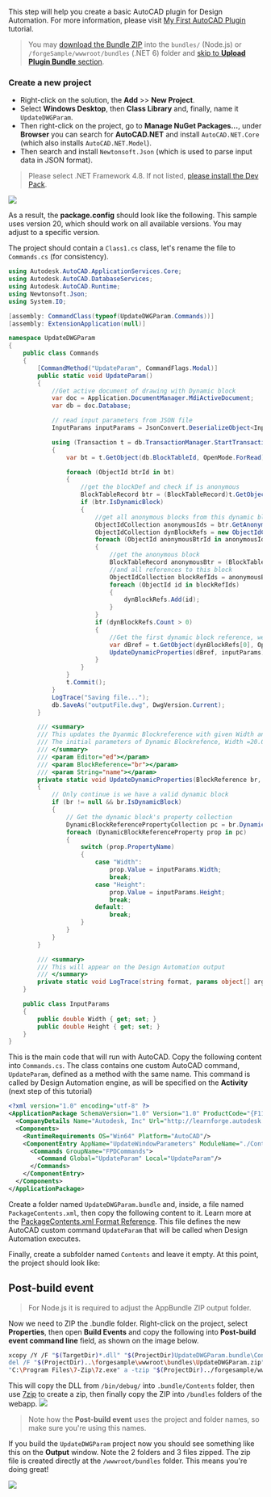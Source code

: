 This step will help you create a basic AutoCAD plugin for Design Automation. For more information, please visit [My First AutoCAD Plugin](https://knowledge.autodesk.com/support/autocad/learn-explore/caas/simplecontent/content/my-first-autocad-plug-overview.html) tutorial.

> You may [download the Bundle ZIP](https://github.com/autodesk-platform-services/aps-design-automation-dotnet/blob/master/forgeSample/wwwroot/bundles/UpdateDWGParam.zip) into the `bundles/` (Node.js) or `/forgeSample/wwwroot/bundles` (.NET 6) folder and [skip to **Upload Plugin Bundle** section](#upload-plugin-bundle).

### Create a new project

- Right-click on the solution, the **Add** >> **New Project**.
- Select **Windows Desktop**, then **Class Library** and, finally, name it `UpdateDWGParam`.
- Then right-click on the project, go to **Manage NuGet Packages...**, under **Browser** you can search for **AutoCAD.NET** and install `AutoCAD.NET.Core` (which also installs `AutoCAD.NET.Model`).
- Then search and install `Newtonsoft.Json` (which is used to parse input data in JSON format).

> Please select .NET Framework 4.8. If not listed, [please install the Dev Pack](https://dotnet.microsoft.com/download/dotnet-framework/net48).

![](../_images/_autocad/new_project.gif)

As a result, the **package.config** should look like the following. This sample uses version 20, which should work on all available versions. You may adjust to a specific version.

The project should contain a `Class1.cs` class, let's rename the file to `Commands.cs` (for consistency).

```cs title=Commands.cs
using Autodesk.AutoCAD.ApplicationServices.Core;
using Autodesk.AutoCAD.DatabaseServices;
using Autodesk.AutoCAD.Runtime;
using Newtonsoft.Json;
using System.IO;

[assembly: CommandClass(typeof(UpdateDWGParam.Commands))]
[assembly: ExtensionApplication(null)]

namespace UpdateDWGParam
{
    public class Commands
    {
        [CommandMethod("UpdateParam", CommandFlags.Modal)]
        public static void UpdateParam()
        {
            //Get active document of drawing with Dynamic block
            var doc = Application.DocumentManager.MdiActiveDocument;
            var db = doc.Database;

            // read input parameters from JSON file
            InputParams inputParams = JsonConvert.DeserializeObject<InputParams>(File.ReadAllText("params.json"));

            using (Transaction t = db.TransactionManager.StartTransaction())
            {
                var bt = t.GetObject(db.BlockTableId, OpenMode.ForRead) as BlockTable;

                foreach (ObjectId btrId in bt)
                {
                    //get the blockDef and check if is anonymous
                    BlockTableRecord btr = (BlockTableRecord)t.GetObject(btrId, OpenMode.ForRead);
                    if (btr.IsDynamicBlock)
                    {
                        //get all anonymous blocks from this dynamic block
                        ObjectIdCollection anonymousIds = btr.GetAnonymousBlockIds();
                        ObjectIdCollection dynBlockRefs = new ObjectIdCollection();
                        foreach (ObjectId anonymousBtrId in anonymousIds)
                        {
                            //get the anonymous block
                            BlockTableRecord anonymousBtr = (BlockTableRecord)t.GetObject(anonymousBtrId, OpenMode.ForRead);
                            //and all references to this block
                            ObjectIdCollection blockRefIds = anonymousBtr.GetBlockReferenceIds(true, true);
                            foreach (ObjectId id in blockRefIds)
                            {
                                dynBlockRefs.Add(id);
                            }
                        }
                        if (dynBlockRefs.Count > 0)
                        {
                            //Get the first dynamic block reference, we have only one Dyanmic Block reference in Drawing
                            var dBref = t.GetObject(dynBlockRefs[0], OpenMode.ForWrite) as BlockReference;
                            UpdateDynamicProperties(dBref, inputParams);
                        }
                    }
                }
                t.Commit();
            }
            LogTrace("Saving file...");
            db.SaveAs("outputFile.dwg", DwgVersion.Current);
        }

        /// <summary>
        /// This updates the Dyanmic Blockreference with given Width and Height
        /// The initial parameters of Dynamic Blockrefence, Width =20.00 and Height =40.00
        /// </summary>
        /// <param Editor="ed"></param>
        /// <param BlockReference="br"></param>
        /// <param String="name"></param>
        private static void UpdateDynamicProperties(BlockReference br, InputParams inputParams)
        {
            // Only continue is we have a valid dynamic block
            if (br != null && br.IsDynamicBlock)
            {
                // Get the dynamic block's property collection
                DynamicBlockReferencePropertyCollection pc = br.DynamicBlockReferencePropertyCollection;
                foreach (DynamicBlockReferenceProperty prop in pc)
                {
                    switch (prop.PropertyName)
                    {
                        case "Width":
                            prop.Value = inputParams.Width;
                            break;
                        case "Height":
                            prop.Value = inputParams.Height;
                            break;
                        default:
                            break;
                    }
                }
            }
        }

        /// <summary>
        /// This will appear on the Design Automation output
        /// </summary>
        private static void LogTrace(string format, params object[] args) { Application.DocumentManager.MdiActiveDocument.Editor.WriteMessage(format, args); }
    }

    public class InputParams
    {
        public double Width { get; set; }
        public double Height { get; set; }
    }
}

```

This is the main code that will run with AutoCAD. Copy the following content into `Commands.cs`. The class contains one custom AutoCAD command, `UpdateParam`, defined as a method with the same name. This command is called by Design Automation engine, as will be specified on the **Activity** (next step of this tutorial)

```xml title=PackageContents.xml
<?xml version="1.0" encoding="utf-8" ?>
<ApplicationPackage SchemaVersion="1.0" Version="1.0" ProductCode="{F11EA57A-1E7E-4B6D-8E81-986B071E3E07}" Name="AutoCADDesignAutomation" Description="Sample Plugin for AutoCAD" Author="learnforge.autodesk.io>">
  <CompanyDetails Name="Autodesk, Inc" Url="http://learnforge.autodesk.io" Email="forge.help@autodesk.com"/>
  <Components>
    <RuntimeRequirements OS="Win64" Platform="AutoCAD"/>
    <ComponentEntry AppName="UpdateWindowParameters" ModuleName="./Contents/UpdateDWGParam.dll" AppDescription="AutoCAD .NET App to update parameters of Dynamic blockreference in AutoCAD Drawing" LoadOnCommandInvocation="True" LoadOnAutoCADStartup="True">
      <Commands GroupName="FPDCommands">
        <Command Global="UpdateParam" Local="UpdateParam"/>
      </Commands>
    </ComponentEntry>
  </Components>
</ApplicationPackage>
```

Create a folder named `UpdateDWGParam.bundle` and, inside, a file named `PackageContents.xml`, then copy the following content to it. Learn more at the [PackageContents.xml Format Reference](https://help.autodesk.com/view/ACD/2023/ENU/?guid=GUID-BC76355D-682B-46ED-B9B7-66C95EEF2BD0). This file defines the new AutoCAD custom command `UpdateParam` that will be called when Design Automation executes.

Finally, create a subfolder named `Contents` and leave it empty. At this point, the project should look like:

## Post-build event

> For Node.js it is required to adjust the AppBundle ZIP output folder.

Now we need to ZIP the .bundle folder. Right-click on the project, select **Properties**, then open **Build Events** and copy the following into **Post-build event command line** field, as shown on the image below.

```bash
xcopy /Y /F "$(TargetDir)*.dll" "$(ProjectDir)UpdateDWGParam.bundle\Contents\"
del /F "$(ProjectDir)..\forgesample\wwwroot\bundles\UpdateDWGParam.zip"
"C:\Program Files\7-Zip\7z.exe" a -tzip "$(ProjectDir)../forgesample/wwwroot/bundles/UpdateDWGParam.zip" "$(ProjectDir)UpdateDWGParam.bundle\" -xr0!*.pdb
```

This will copy the DLL from `/bin/debug/` into `.bundle/Contents` folder, then use [7zip](https://www.7-zip.org/) to create a zip, then finally copy the ZIP into `/bundles` folders of the webapp.
![](../_images/_autocad/post_build.png)

> Note how the **Post-build event** uses the project and folder names, so make sure you're using this names.

If you build the `UpdateDWGParam` project now you should see something like this on the **Output** window. Note the 2 folders and 3 files zipped. The zip file is created directly at the `/wwwroot/bundles` folder. This means you're doing great!

![](../_images/_autocad/build_output.png)
